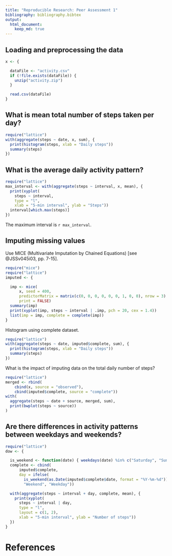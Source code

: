 ```yaml
---
title: "Reproducible Research: Peer Assessment 1"
bibliography: bibliography.bibtex
output: 
  html_document:
    keep_md: true
---
```



## Loading and preprocessing the data

```r
x <- {

  dataFile <- "activity.csv"
  if (!file.exists(dataFile)) {
    unzip("activity.zip")
  }

  read.csv(dataFile)
}
```


## What is mean total number of steps taken per day?

```r
require("lattice")
with(aggregate(steps ~ date, x, sum), {
  print(histogram(steps, xlab = "Daily steps"))
  summary(steps)
})
```


## What is the average daily activity pattern?

```r
require("lattice")
max_interval <- with(aggregate(steps ~ interval, x, mean), {
  print(xyplot(
    steps ~ interval,
    type = "l",
    xlab = "5-min interval", ylab = "Steps"))
  interval[which.max(steps)]
})
```

The maximum interval is `r max_interval`.


## Imputing missing values

Use MICE (Multivariate Imputation by Chained Equations)
[see @JSSv045i03, pp. 7-15].

```r
require("mice")
require("lattice")
imputed <- {

  imp <- mice(
      x, seed = 400,
      predictorMatrix = matrix(c(0, 0, 0, 0, 0, 0, 1, 0, 0), nrow = 3),
      print = FALSE)
  summary(imp)
  print(xyplot(imp, steps ~ interval | .imp, pch = 20, cex = 1.4))
  list(imp = imp, complete = complete(imp))
}
```

Histogram using complete dataset.

```r
require("lattice")
with(aggregate(steps ~ date, imputed$complete, sum), {
  print(histogram(steps, xlab = "Daily steps"))
  summary(steps)
})
```

What is the impact of imputing data on the total daily number of steps?

```r
require("lattice")
merged <- rbind(
    cbind(x, source = "observed"),
    cbind(imputed$complete, source = "complete"))
with(
  aggregate(steps ~ date + source, merged, sum),
  print(bwplot(steps ~ source))
)
```


## Are there differences in activity patterns between weekdays and weekends?

```r
require("lattice")
dow <- {

  is_weekend <- function(date) { weekdays(date) %in% c("Saturday", "Sunday") }
  complete <- cbind(
      imputed$complete,
      day = ifelse(
        is_weekend(as.Date(imputed$complete$date, format = "%Y-%m-%d")),
        "Weekend", "Weekday"))

  with(aggregate(steps ~ interval + day, complete, mean), {
    print(xyplot(
      steps ~ interval | day,
      type = "l",
      layout = c(1, 2),
      xlab = "5-min interval", ylab = "Number of steps"))
  })
}
```


# References